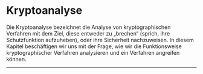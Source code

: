 # Kryptoanalyse
Die Kryptoanalyse bezeichnet die Analyse von kryptographischen Verfahren mit dem Ziel, diese entweder zu „brechen“ (sprich, ihre Schutzfunktion aufzuheben), oder ihre Sicherheit nachzuweisen. In diesem Kapitel beschäftigen wir uns mit der Frage, wie wir die Funktionsweise kryptographischer Verfahren analysieren und ein Verfahren angreifen können.

---
